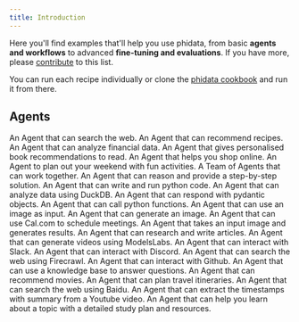 ```yaml
---
title: Introduction
---
```


Here you'll find examples that'll help you use phidata, from basic **agents and workflows** to advanced **fine-tuning and evaluations**. If you have more, please [contribute](https://github.com/AgnoAgi/phidata-docs) to this list.

You can run each recipe individually or clone the [phidata cookbook](https://github.com/AgnoAgi/phidata/tree/main/cookbook) and run it from there.

## Agents

<CardGroup cols={3}>
  <Card title="Web Search" icon="globe" iconType="duotone" href="/examples/agents/web-search">
    An Agent that can search the web.
  </Card>
  <Card title="Recipe Creator Agent" icon="chart-line" iconType="duotone" href="/examples/agents/recipe-creator-agent">
    An Agent that can recommend recipes.
  </Card>
  <Card title="Finance Agent" icon="chart-line" iconType="duotone" href="/examples/agents/finance-agent">
    An Agent that can analyze financial data.
  </Card>
  <Card title="Books Recommendation Agent" icon="chart-line" iconType="duotone" href="/examples/agents/books-recommendation-agent">
    An Agent that gives personalised book recommendations to read.
  </Card>
  <Card title="Shopping Agent" icon="chart-line" iconType="duotone" href="/examples/agents/shopping-partner-agent">
    An Agent that helps you shop online.
  </Card>
  <Card title="Weekend Planner Agent" icon="chart-line" iconType="duotone" href="/examples/agents/timeout-agent">
    An Agent to plan out your weekend with fun activities.
  </Card>
  <Card title="Agent Team" icon="users" iconType="duotone" href="/examples/agents/agent-team">
    A Team of Agents that can work together.
  </Card>
  <Card title="Reasoning Agent" icon="brain" iconType="duotone" href="/examples/agents/reasoning-agent">
    An Agent that can reason and provide a step-by-step solution.
  </Card>
  <Card title="Python Agent" icon="python" iconType="duotone" href="/examples/agents/python-agent">
    An Agent that can write and run python code.
  </Card>
  <Card title="Data Analyst" icon="chart-line" iconType="duotone" href="/examples/agents/data-analyst">
    An Agent that can analyze data using DuckDB.
  </Card>
  <Card title="Structured Output" icon="code" iconType="duotone" href="/examples/agents/structured-output">
    An Agent that can respond with pydantic objects.
  </Card>
  <Card title="Python Function Agent" icon="code" iconType="duotone" href="/examples/agents/python-function-as-tool">
    An Agent that can call python functions.
  </Card>
  <Card title="Image Agent" icon="eye" iconType="duotone" href="/examples/agents/image-agent">
    An Agent that can use an image as input.
  </Card>
  <Card title="Generate Image Agent" icon="eye" iconType="duotone" href="/examples/agents/generate-image-agent">
    An Agent that can generate an image.
  </Card>
  <Card title="Cal.com Agent" icon="calendar" iconType="duotone" href="/examples/agents/calcom-agent">
    An Agent that can use Cal.com to schedule meetings.
  </Card>
  <Card title="Image to Text Agent" icon="eye" iconType="duotone" href="/examples/agents/image-to-text">
    An Agent that takes an input image and generates results.
  </Card>
  <Card title="Research Agent" icon="book" iconType="duotone" href="/examples/agents/research-agent">
    An Agent that can research and write articles.
  </Card>
  <Card title="ModelsLabs Agent" icon="video" iconType="duotone" href="/examples/agents/models-labs-agent">
    An Agent that can generate videos using ModelsLabs.
  </Card>
  <Card title="Slack Agent" icon="slack" iconType="duotone" href="/examples/agents/slack-agent">
    An Agent that can interact with Slack.
  </Card>
  <Card title="Discord Agent" icon="discord" iconType="duotone" href="/examples/agents/discord-agent">
    An Agent that can interact with Discord.
  </Card>
  <Card title="Firecrawl Agent" icon="code" iconType="duotone" href="/examples/agents/firecrawl-agent">
    An Agent that can search the web using Firecrawl.
  </Card>
  <Card title="Github Agent" icon="github" iconType="duotone" href="/examples/agents/github-agent">
    An Agent that can interact with Github.
  </Card>
  <Card title="RAG Agent" icon="brain" iconType="duotone" href="/examples/agents/rag-agent">
    An Agent that can use a knowledge base to answer questions.
  </Card>
  <Card title="Popcorn Pal Agent" icon="video" iconType="duotone" href="/examples/agents/popcorn-pal-agent">
    An Agent that can recommend movies.
  </Card>
  <Card title="Globe Hopper Agent" icon="globe" iconType="duotone" href="/examples/agents/globe-hopper-agent">
    An Agent that can plan travel itineraries.
  </Card>
  <Card title="Baidu Search Agent" icon="magnifying-glass" iconType="duotone" href="/examples/agents/baidu-search-agent">
    An Agent that can search the web using Baidu.
  </Card>
  <Card title="Youtube Timestamp Agent" icon="youtube" iconType="duotone" href="/examples/agents/youtube-timestamp-agent">
    An Agent that can extract the timestamps with summary from a Youtube video.
  </Card>
  <Card title="Study Scout Agent" icon="book" iconType="duotone" href="/examples/agents/study-scout-agent">
    An Agent that can help you learn about a topic with a detailed study plan and resources.
  </Card>
</CardGroup>
